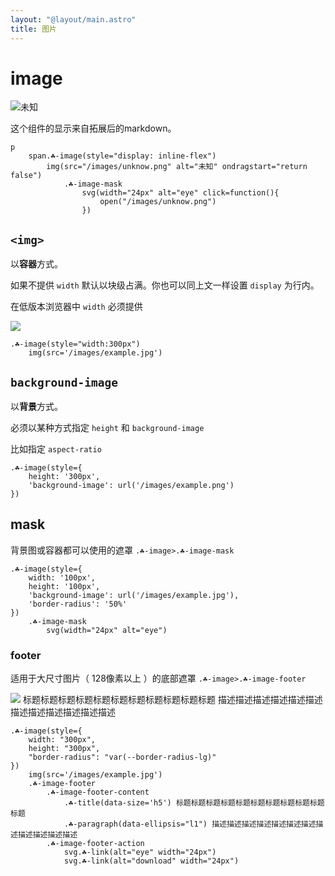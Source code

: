 ```yaml
---
layout: "@layout/main.astro"
title: 图片
---
```



# image

![未知](/images/unknow.png)

这个组件的显示来自拓展后的markdown。

```pug
p
    span.☘-image(style="display: inline-flex")
        img(src="/images/unknow.png" alt="未知" ondragstart="return false")
            .☘-image-mask
                svg(width="24px" alt="eye" click=function(){
                    open("/images/unknow.png")
                })
```

## `<img>`

以**容器**方式。

如果不提供 `width` 默认以块级占满。你也可以同上文一样设置 `display` 为行内。

在低版本浏览器中 `width` 必须提供

<T class='☘-image' style="width:300px">
    <img src='/images/example.jpg' />
</T>

```pug
.☘-image(style="width:300px")
    img(src='/images/example.jpg')
```

## `background-image`

以**背景**方式。

必须以某种方式指定 `height` 和 `background-image`

比如指定 `aspect-ratio`

<T class='☘-image' style="height:300px;background-image:url(/images/example.jpg)"/>

```pug
.☘-image(style={
    height: '300px',
    'background-image': url('/images/example.png')
})
```

## mask

背景图或容器都可以使用的遮罩 `.☘-image>.☘-image-mask`

<T class='☘-image' style="width:100px;height:100px;background-image:url(/images/example.jpg);border-radius:50px">
    <T class='☘-image-mask'>
        <Icon name="interactive-button/outline/heart" alt="heart" width="24px"/>
    </T>
</T>


```pug
.☘-image(style={
    width: '100px',
    height: '100px',
    'background-image': url('/images/example.jpg'),
    'border-radius': '50%'
})
    .☘-image-mask
        svg(width="24px" alt="eye")
```

### footer

适用于大尺寸图片（ 128像素以上 ）的底部遮罩 `.☘-image>.☘-image-footer`

<T class='☘-image' style="width:300px;height:300px;border-radius:var(--border-radius-lg)">
    <img src='/images/example.jpg' />
    <T class='☘-image-footer'>
        <T class="☘-image-footer-content">
            <T class="☘-title" data-size='h5'> 标题标题标题标题标题标题标题标题标题标题标题 </T>
            <T class="☘-paragraph" data-ellipsis="l1"> 描述描述描述描述描述描述描述描述描述描述描述描述 </T>
        </T>
        <T class="☘-image-footer-action">
            <Icon class={escape('☘-link')} name="interactive-button/outline/eye" alt="eye" width="24px"/>
            <Icon class={escape('☘-link')} name="interactive-button/outline/download" alt="download" width="24px"/>
        </T>
    </T>
</T>

```pug
.☘-image(style={
    width: "300px",
    height: "300px",
    "border-radius": "var(--border-radius-lg)"
})
    img(src='/images/example.jpg')
    .☘-image-footer
        .☘-image-footer-content
            .☘-title(data-size='h5') 标题标题标题标题标题标题标题标题标题标题标题
            .☘-paragraph(data-ellipsis="l1") 描述描述描述描述描述描述描述描述描述描述描述描述
        .☘-image-footer-action
            svg.☘-link(alt="eye" width="24px")
            svg.☘-link(alt="download" width="24px")
```
